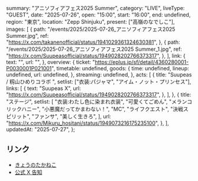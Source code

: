   summary: "アニソフィアフェス2025 Summer",
  category: "LIVE",
  liveType: "GUEST",
  date: "2025-07-26",
  open: "15:00",
  start: "16:00",
  end: undefined,
  region: "東京",
  location: "Zepp Shinjuku",
  present: ["高嶺のなでしこ"],
  images: [
    {
      path: "/events/2025/2025-07-26_アニソフィアフェス2025 Summer.jpg",
      ref: "https://x.com/takanenofficial/status/1941029361324630381",
    },
    {
      path: "/events/2025/2025-07-26_アニソフィアフェス2025 Summer_1.jpg",
      ref: "https://x.com/Suupeasofficial/status/1949028202766373317",
    },
  ],
  link: {
    text: "",
    url: "",
  },
  overview: {
    ticket: "https://eplus.jp/sf/detail/4360280001-P0030001P021001",
    timetable: undefined,
    goods: {
      time: undefined,
      lineup: undefined,
      url: undefined,
    },
    streaming: undefined,
  },
  acts: [
    {
      title: "Suupeas / 籾山ひめりコラボ ",
      setlist: ["衣装:パジャマ", "アイム・ノット・プリンセス"],
      links: [
        {
          text: "Suupeas X",
          url: "https://x.com/Suupeasofficial/status/1949028202766373317",
        },
      ],
    },
    {
      title: "ステージ",
      setlist: [
        "衣装:わたし色に染まれ衣装",
        "可愛くてごめん",
        "メランコリックハニー",
        "小悪魔だってかまわない！",
        "MC",
        "ライフクエスト",
        "決戦スピリット",
        "ファンサ",
        "美しく生きろ",
      ],
      url: "https://x.com/Mikuru_hositani/status/1949073216175235100",
    },
  ],
  updatedAt: "2025-07-27",
};

## リンク

- [きょうのたかねこ](https://x.com/takanenofficial/status/1948930981446254984)
- [公式 X 告知](https://x.com/takanenofficial/status/1941029361324630381)
